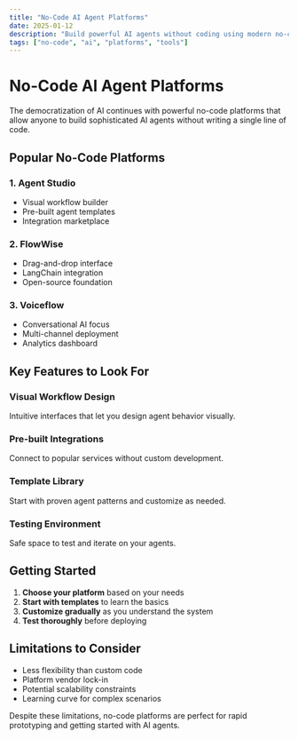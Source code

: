 ```yaml
---
title: "No-Code AI Agent Platforms"
date: 2025-01-12
description: "Build powerful AI agents without coding using modern no-code platforms"
tags: ["no-code", "ai", "platforms", "tools"]
---
```


# No-Code AI Agent Platforms

The democratization of AI continues with powerful no-code platforms that allow anyone to build sophisticated AI agents without writing a single line of code.

## Popular No-Code Platforms

### 1. **Agent Studio**

- Visual workflow builder
- Pre-built agent templates
- Integration marketplace

### 2. **FlowWise**

- Drag-and-drop interface
- LangChain integration
- Open-source foundation

### 3. **Voiceflow**

- Conversational AI focus
- Multi-channel deployment
- Analytics dashboard

## Key Features to Look For

### Visual Workflow Design

Intuitive interfaces that let you design agent behavior visually.

### Pre-built Integrations

Connect to popular services without custom development.

### Template Library

Start with proven agent patterns and customize as needed.

### Testing Environment

Safe space to test and iterate on your agents.

## Getting Started

1. **Choose your platform** based on your needs
2. **Start with templates** to learn the basics
3. **Customize gradually** as you understand the system
4. **Test thoroughly** before deploying

## Limitations to Consider

- Less flexibility than custom code
- Platform vendor lock-in
- Potential scalability constraints
- Learning curve for complex scenarios

Despite these limitations, no-code platforms are perfect for rapid prototyping and getting started with AI agents.

